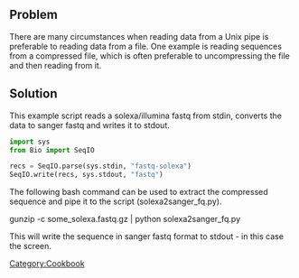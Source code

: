 == Problem ==

There are many circumstances when reading data from a Unix pipe is preferable to reading data from a file. One example is reading sequences from a compressed file, which is often preferable to uncompressing the file and then reading from it.

== Solution ==

This example script reads a solexa/illumina fastq from stdin, converts the data to sanger fastq and writes it to stdout.

<source lang=Python>
import sys
from Bio import SeqIO

recs = SeqIO.parse(sys.stdin, "fastq-solexa")
SeqIO.write(recs, sys.stdout, "fastq")
</source>

The following bash command can be used to extract the compressed sequence and pipe it to the script (solexa2sanger_fq.py).

<bash>
gunzip -c some_solexa.fastq.gz | python solexa2sanger_fq.py
</bash>

This will write the sequence in sanger fastq format to stdout - in this case the screen.

[[Category:Cookbook]]